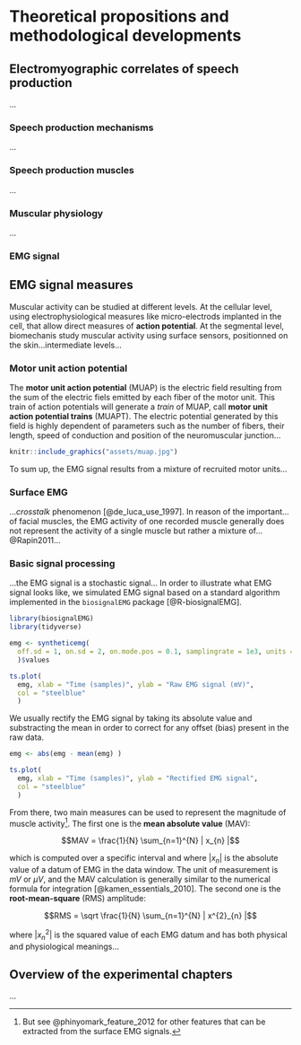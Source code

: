 # Theoretical propositions and methodological developments

## Electromyographic correlates of speech production

...

### Speech production mechanisms

...

### Speech production muscles

...

### Muscular physiology

...

### EMG signal

## EMG signal measures

Muscular activity can be studied at different levels. At the cellular level, using electrophysiological measures like micro-electrods implanted in the cell, that allow direct measures of **action potential**. At the segmental level, biomechanis study muscular activity using surface sensors, positionned on the skin...intermediate levels...
 
### Motor unit action potential

The **motor unit action potential** (MUAP) is the electric field resulting from the sum of the electric fiels emitted by each fiber of the motor unit. This train of action potentials will generate a *train* of MUAP, call **motor unit action potential trains** (MUAPT). The electric potential generated by this field is highly dependent of parameters such as the number of fibers, their length, speed of conduction and position of the neuromuscular junction...

```r
knitr::include_graphics("assets/muap.jpg")
```

To sum up, the EMG signal results from a mixture of recruited motor units...

### Surface EMG

...*crosstalk* phenomenon [@de_luca_use_1997]. In reason of the important... of facial muscles, the EMG activity of one recorded muscle generally does not represent the activity of a single muscle but rather a mixture of... @Rapin2011...

### Basic signal processing

...the EMG signal is a stochastic signal... In order to illustrate what EMG signal looks like, we simulated EMG signal based on a standard algorithm implemented in the `biosignalEMG` package [@R-biosignalEMG].

```r
library(biosignalEMG)
library(tidyverse)

emg <- syntheticemg(
  off.sd = 1, on.sd = 2, on.mode.pos = 0.1, samplingrate = 1e3, units = "mV"
  )$values

ts.plot(
  emg, xlab = "Time (samples)", ylab = "Raw EMG signal (mV)",
  col = "steelblue"
  )
```

We usually rectify the EMG signal by taking its absolute value and substracting the mean in order to correct for any offset (bias) present in the raw data.

```r
emg <- abs(emg - mean(emg) )

ts.plot(
  emg, xlab = "Time (samples)", ylab = "Rectified EMG signal",
  col = "steelblue"
  )
```

From there, two main measures can be used to represent the magnitude of muscle activity^[But see @phinyomark_feature_2012 for other features that can be extracted from the surface EMG signals.]. The first one is the **mean absolute value** (MAV):

$$MAV = \frac{1}{N} \sum_{n=1}^{N} | x_{n} |$$

which is computed over a specific interval and where $|x_{n}|$ is the absolute value of a datum of EMG in the data window. The unit of measurement is $mV$ or $\mu V$, and the MAV calculation is generally similar to the numerical formula for integration [@kamen_essentials_2010]. The second one is the **root-mean-square** (RMS) amplitude:

$$RMS = \sqrt \frac{1}{N} \sum_{n=1}^{N} | x^{2}_{n} |$$

where $| x^{2}_{n} |$ is the squared value of each EMG datum and has both physical and physiological meanings...

## Overview of the experimental chapters

...

